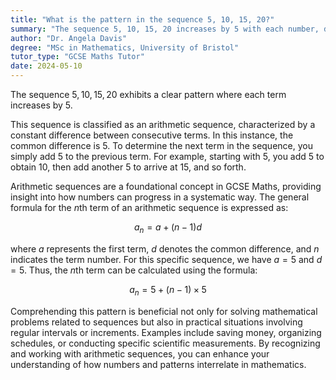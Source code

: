 ```yaml
---
title: "What is the pattern in the sequence 5, 10, 15, 20?"
summary: "The sequence 5, 10, 15, 20 increases by 5 with each number, demonstrating a consistent pattern of addition."
author: "Dr. Angela Davis"
degree: "MSc in Mathematics, University of Bristol"
tutor_type: "GCSE Maths Tutor"
date: 2024-05-10
---
```


The sequence $5, 10, 15, 20$ exhibits a clear pattern where each term increases by $5$. 

This sequence is classified as an arithmetic sequence, characterized by a constant difference between consecutive terms. In this instance, the common difference is $5$. To determine the next term in the sequence, you simply add $5$ to the previous term. For example, starting with $5$, you add $5$ to obtain $10$, then add another $5$ to arrive at $15$, and so forth.

Arithmetic sequences are a foundational concept in GCSE Maths, providing insight into how numbers can progress in a systematic way. The general formula for the $n$th term of an arithmetic sequence is expressed as:

$$
a_n = a + (n - 1)d
$$

where $a$ represents the first term, $d$ denotes the common difference, and $n$ indicates the term number. For this specific sequence, we have $a = 5$ and $d = 5$. Thus, the $n$th term can be calculated using the formula:

$$
a_n = 5 + (n - 1) \times 5
$$

Comprehending this pattern is beneficial not only for solving mathematical problems related to sequences but also in practical situations involving regular intervals or increments. Examples include saving money, organizing schedules, or conducting specific scientific measurements. By recognizing and working with arithmetic sequences, you can enhance your understanding of how numbers and patterns interrelate in mathematics.
    